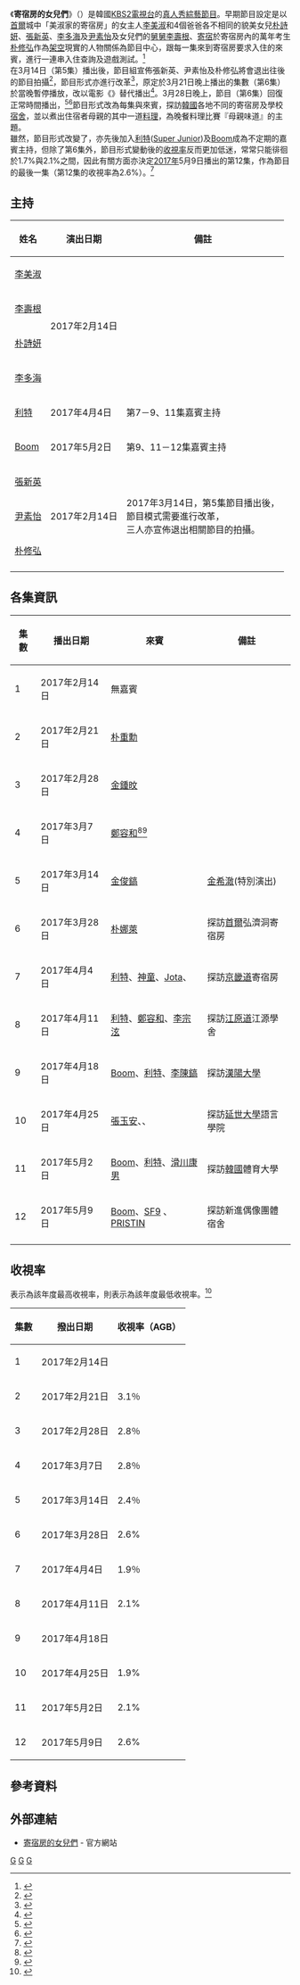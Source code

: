 {{電視節目信息框
|名稱       = 寄宿房的女兒們
|原名       = {{lang|kor|하숙집 딸들}} 
|圖片       = [[File:Daughters_of_boarding_houses_Logo.jpg|280px]]
|類型       = [[綜藝節目|綜藝節目]]、[[真人秀|真人秀]]
|主持       = [[李美淑|李美淑]]<br>[[李壽根|李壽根]]<br>[[朴詩妍|朴詩妍]]<br>[[李多海|李多海]]<br>[[利特|利特]]([[Super_Junior|Super Junior]])<br>'''過去成員'''<br>[[朴修弘|朴修弘]]<br>[[尹素怡|尹素怡]]<br>[[張新英|張新英]]
|地區       = {{KOR}}
|語言       = [[朝鮮語|韓語]]
|制作公司   = [[韓國放送公社|KBS]]
|外景       = {{KOR}}
|每集長     = 約1小時25分鐘
|电视网     = [[KBS第2频道|KBS2]]
|視頻制式   = [[1080i|1080i]] ([[HDTV|HDTV]])
|音頻制式   = [[立體聲|立體聲]]
|首播國家   = {{KOR}}
|集數       = 12
|開始       = {{start date|2017|2|14}}
|結束       = {{end date|2017|5|9}}
|官方網站   = http://www.kbs.co.kr/2tv/enter/hasook/about/program/index.html
}}

《'''寄宿房的女兒們'''》（{{lang-ko|'''하숙집 딸들'''}}）是韓國[[KBS第2频道|KBS2]][[電視台|電視台]]的[[真人秀|真人秀]][[綜藝節目|綜藝節目]]。早期節目設定是以[[首爾|首爾]]城中「美淑家的寄宿房」的女主人[[李美淑|李美淑]]和4個爸爸各不相同的貌美女兒[[朴詩妍|朴詩妍]]、[[張新英|張新英]]、[[李多海|李多海]]及[[尹素怡|尹素怡]]及女兒們的[[舅舅|舅舅]][[李壽根|李壽根]]、[[寄宿|寄宿]]於寄宿房內的萬年考生[[朴修弘|朴修弘]]作為[[架空|架空]]現實的人物關係為節目中心，跟每一集來到寄宿房要求入住的來賓，進行一連串入住查詢及遊戲測試。<ref>{{cite web|url=http://korea.yule.sohu.com/20170206/n480001277.shtml|title=《寄宿房的女儿们》首次录制结束 14日开播|publisher=搜狐韩娱|date=2017-02-06|accessdate=|author=周畅 UV093|archive-date=2017-02-07|archive-url=https://web.archive.org/web/20170207113010/http://korea.yule.sohu.com/20170206/n480001277.shtml|dead-url=no}}</ref><br>在3月14日（第5集）播出後，節目組宣佈張新英、尹素怡及朴修弘將會退出往後的節目拍攝<ref>{{cite web|url=http://news.kbs.co.kr/news/view.do?ncd=3441556|title=尹素怡，因為拍攝電影關係，退出KBS“寄宿房的女兒們...”|publisher=연합뉴스|date=2017-03-08|accessdate=|author=연합뉴스|language=ko|archive-date=2017-03-12|archive-url=https://web.archive.org/web/20170312032850/http://news.kbs.co.kr/news/view.do?ncd=3441556|dead-url=no}}</ref>，節目形式亦進行改革<ref>{{cite web|url=http://www.nocutnews.co.kr/news/4753122|title=被撕毀的《寄宿房的女兒們》，更新的方向|publisher=nocutnews.co.kr|date=2017-03-21|accessdate=|author=김수정|language=ko|archive-date=2017-03-24|archive-url=https://web.archive.org/web/20170324004935/http://www.nocutnews.co.kr/news/4753122|dead-url=no}}</ref>，原定於3月21日晚上播出的集數（第6集）於當晚暫停播放，改以電影《{{link-ko|特別搜查:囚犯的信|특별수사:_사형수의_편지}}》替代播出<ref>{{cite web|url=http://news1.kr/articles/?2942393|title=《寄宿房的女儿们》節目調動，《特別搜查:囚犯的信》暫代播出|publisher=news1.kr|date=2017-03-21|accessdate=|author=nahee126|language=ko|archive-date=2017-03-24|archive-url=https://web.archive.org/web/20170324083515/http://news1.kr/articles/?2942393|dead-url=no}}</ref>。3月28日晚上，節目（第6集）回復正常時間播出，<ref>{{cite web|url=http://www.koreastardaily.com/tc/news/92011|title=張申英＆尹素怡退出《寄宿房的女兒們》朴娜萊＆鄭采妍加盟|publisher=韓星網|date=2017-03-09|accessdate=|author=Rui|archive-date=2017-03-09|archive-url=https://web.archive.org/web/20170309183602/http://www.koreastardaily.com/tc/news/92011|dead-url=no}}</ref><ref>{{cite web|url=http://www.koreatimes.com/article/20170321/1046350|title=轉化《寄宿房的女兒們》，逆轉王牌的第一朴娜萊|publisher=koreatimes.com|date=2017-03-21|accessdate=|author=스타뉴스|language=ko|archive-date=2017-03-23|archive-url=https://web.archive.org/web/20170323185423/http://www.koreatimes.com/article/20170321/1046350|dead-url=no}}</ref>節目形式改為每集與來賓，探訪[[韓國|韓國]]各地不同的寄宿房及學校[[宿舍|宿舍]]，並以煮出住宿者母親的其中一道[[料理|料理]]，為晚餐料理比賽『母親味道』的主題。
<BR>雖然，節目形式改變了，亦先後加入[[利特|利特]]([[Super_Junior|Super Junior]])及[[Boom_(藝人)|Boom]]成為不定期的嘉賓主持，但除了第6集外，節目形式變動後的[[收視率|收視率]]反而更加低迷，常常只能徘徊於1.7%與2.1%之間，因此有關方面亦決定[[2017年|2017年]]5月9日播出的第12集，作為節目的最後一集（第12集的收視率為2.6%）。<ref>{{cite web|url=http://www.kpinews.co.kr/news/articleView.html?idxno=40546|title=《寄宿房的女兒們》收視率不佳被罰红牌出場|publisher=kpinews|date=2017-05-09|accessdate=|author=|archive-date=2017-08-16|archive-url=https://web.archive.org/web/20170816063635/http://www.kpinews.co.kr/news/articleView.html?idxno=40546|dead-url=no}}</ref>

== 主持 ==
{|class="wikitable" style="text-align:center"
!姓名!!演出日期!!備註
|-
|[[李美淑|李美淑]]||rowspan="4"|2017年2月14日||
|-
|[[李壽根|李壽根]]||
|-
|[[朴詩妍|朴詩妍]]||
|-
|[[李多海|李多海]]||
|-
|[[利特|利特]]||2017年4月4日||第7－9、11集嘉賓主持
|-
|[[Boom_(藝人)|Boom]]||2017年5月2日||第9、11－12集嘉賓主持
|-
|[[張新英|張新英]]||rowspan="3"|2017年2月14日||rowspan="3"|2017年3月14日，第5集節目播出後，<BR>節目模式需要進行改革，<BR>三人亦宣佈退出相關節目的拍攝。
|-
|[[尹素怡|尹素怡]]
|-
|[[朴修弘|朴修弘]]
|-
|}

== 各集資訊 ==
{| class="wikitable"
|- 
!集數!!播出日期!!來賓!!備註
|-
|1||2017年2月14日||無嘉賓||
|-
|2||2017年2月21日||[[朴重勳|朴重勳]]||
|-
|3||2017年2月28日||[[金鍾旼|金鍾旼]]||
|-
|4||2017年3月7日||[[鄭容和|鄭容和]]<ref>{{cite web|url=http://www.koreastardaily.com/tc/news/91881|title=鄭容和出演綜藝節目《寄宿房的女兒們》花絮照先公開|publisher=韓星網|date=2017-03-06|accessdate=|author=Laura|archive-date=2017-03-08|archive-url=https://web.archive.org/web/20170308235307/http://www.koreastardaily.com/tc/news/91881|dead-url=no}}</ref><ref>{{cite web|url=http://www.koreastardaily.com/tc/news/92019|title=《寄宿房的女兒們》鄭容和熱唱《少女》　讓姐姐們都眼冒愛心啦|date=2017-03-09|accessdate=|author=Laura|archive-date=2017-03-09|archive-url=https://web.archive.org/web/20170309183143/http://www.koreastardaily.com/tc/news/92019|dead-url=no}}</ref>||
|-
|5||2017年3月14日||[[金俊鎬_(喜劇演員)|金俊鎬]]||[[金希澈|金希澈]](特別演出)
|-
|6||2017年3月28日||[[朴娜萊_(喜劇演員)|朴娜萊]]||探訪[[首爾|首爾]]弘濟洞寄宿房
|-
|7||2017年4月4日||[[利特|利特]]、[[神童_(藝人)|神童]]、[[MADTOWN|Jota]]、{{link-en|Charles Babinski|Charles_Babinski}}||探訪[[京畿道|京畿道]]寄宿房
|-
|8||2017年4月11日||[[利特|利特]]、[[鄭容和|鄭容和]]、[[李宗泫|李宗泫]]||探訪[[江原道_(韓國)|江原道]]江源學舍
|-
|9||2017年4月18日||[[Boom_(藝人)|Boom]]、[[利特|利特]]、[[李陳鎬|李陳鎬]]||探訪[[漢陽大學|漢陽大學]]
|-
|10||2017年4月25日||[[張玉安|張玉安]]、{{link-ko|金日鐘|김일중_(방송인)}}、{{link-en|Samuel Okyere|Sam_Okyere}}||探訪[[延世大學|延世大學]]語言學院
|-
|11||2017年5月2日||[[Boom_(藝人)|Boom]]、[[利特|利特]]、[[滑川康男|滑川康男]]||探訪[[韓國|韓國]]體育大學
|-
|12||2017年5月9日||[[Boom_(藝人)|Boom]]、[[SF9|SF9]] 、[[PRISTIN|PRISTIN]]||探訪新進偶像團體宿舍
|-
|}

== 收視率 ==
{{color|red|'''紅色'''}}表示為該年度最高收視率，{{color|blue|'''藍色'''}}則表示為該年度最低收視率。<ref>{{cite web|url=http://www.munhwanews.com/news/articleView.html?idxno=39079&dable=30.1.6|title=KBS2“寄宿房的女兒們的收視率平均為5.4％|publisher=munhwanews.com|date=2017-02-15|accessdate=|author=jinjuhui edu779|language=ko|archive-date=2017-02-23|archive-url=https://web.archive.org/web/20170223212251/http://www.munhwanews.com/news/articleView.html?idxno=39079&dable=30.1.6|dead-url=no}}</ref>
{| class="wikitable"
|- 
!集數!!撥出日期!!收視率（AGB）
|-
|1||2017年2月14日||{{color|red|'''5.4%'''}}
|-
|2||2017年2月21日||3.1％
|-
|3||2017年2月28日||2.8％
|-
|4||2017年3月7日||2.8％
|-
|5||2017年3月14日||2.4％
|-
|6||2017年3月28日||2.6%
|-
|7||2017年4月4日||1.9％
|-
|8||2017年4月11日||2.1%
|-
|9||2017年4月18日||{{color|blue|'''1.7％'''}}
|-
|10||2017年4月25日||1.9%
|-
|11||2017年5月2日||2.1%
|-
|12||2017年5月9日||2.6%
|}
{{small|備註：“-”為收視率未能身前20名，故無收視率數據。}}

== 參考資料 ==
{{Reflist|2}}

== 外部連結 ==
*[http://www.kbs.co.kr/2tv/enter/hasook/about/program/index.html 寄宿房的女兒們]{{Wayback|url=http://www.kbs.co.kr/2tv/enter/hasook/about/program/index.html |date=20171219093606 }} - 官方網站

{{KBS 2TV}}

[[Category:韓國廣播公司|G]]
[[Category:韓國電視節目|G]]
[[Category:韓國綜藝節目|G]]